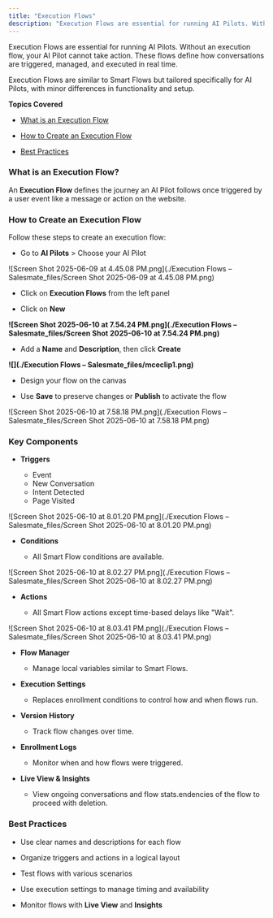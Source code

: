 ```yaml
---
title: "Execution Flows"
description: "Execution Flows are essential for running AI Pilots. Without an execution flow, your AI Pilot cannot take action. These flows define how conversations..."
---
```


Execution Flows are essential for running AI Pilots. Without an execution flow, your AI Pilot cannot take action. These flows define how conversations are triggered, managed, and executed in real time.  
  

<Note>
Execution Flows are similar to Smart Flows but tailored specifically for AI Pilots, with minor differences in functionality and setup.
</Note>

**Topics Covered**

*   [What is an Execution Flow](https://support.salesmate.io/hc/en-us/articles/45878729348121-Execution-Flows#h_01JWQAN2AQY5K145PFZ0FMM0DN)
    
*   [How to Create an Execution Flow](https://support.salesmate.io/hc/en-us/articles/45878729348121-Execution-Flows#h_01JWQAN2AQ13CPREV78QNMHDAV)
    
*   [Best Practices](https://support.salesmate.io/hc/en-us/articles/45878729348121-Execution-Flows#h_01JWQCKYV65NT6BHE634EX5WA8)
    

### What is an Execution Flow?

An **Execution Flow** defines the journey an AI Pilot follows once triggered by a user event like a message or action on the website.

### How to Create an Execution Flow

Follow these steps to create an execution flow:

*   Go to **AI Pilots** > Choose your AI Pilot
    

![Screen Shot 2025-06-09 at 4.45.08 PM.png](./Execution Flows – Salesmate_files/Screen Shot 2025-06-09 at 4.45.08 PM.png)

*   Click on **Execution Flows** from the left panel
    
*   Click on **New**
    

**![Screen Shot 2025-06-10 at 7.54.24 PM.png](./Execution Flows – Salesmate_files/Screen Shot 2025-06-10 at 7.54.24 PM.png)**

*   Add a **Name** and **Description**, then click **Create**
    

**![](./Execution Flows – Salesmate_files/mceclip1.png)**

*   Design your flow on the canvas
    
*   Use **Save** to preserve changes or **Publish** to activate the flow
    

![Screen Shot 2025-06-10 at 7.58.18 PM.png](./Execution Flows – Salesmate_files/Screen Shot 2025-06-10 at 7.58.18 PM.png)

### Key Components

*   **Triggers**
    
    *   Event
    *   New Conversation
    *   Intent Detected
    *   Page Visited

![Screen Shot 2025-06-10 at 8.01.20 PM.png](./Execution Flows – Salesmate_files/Screen Shot 2025-06-10 at 8.01.20 PM.png)

*   **Conditions**
    
    *   All Smart Flow conditions are available.
        

![Screen Shot 2025-06-10 at 8.02.27 PM.png](./Execution Flows – Salesmate_files/Screen Shot 2025-06-10 at 8.02.27 PM.png)

*   **Actions**
    
    *   All Smart Flow actions except time-based delays like "Wait".
        

![Screen Shot 2025-06-10 at 8.03.41 PM.png](./Execution Flows – Salesmate_files/Screen Shot 2025-06-10 at 8.03.41 PM.png)

*   **Flow Manager**
    
    *   Manage local variables similar to Smart Flows.
        
*   **Execution Settings**
    
    *   Replaces enrollment conditions to control how and when flows run.
        
*   **Version History**
    
    *   Track flow changes over time.
        
*   **Enrollment Logs**
    
    *   Monitor when and how flows were triggered.
        
*   **Live View & Insights**
    
    *   View ongoing conversations and flow stats.endencies of the flow to proceed with deletion.
        

<Note>


### Best Practices

<Note>


*   Use clear names and descriptions for each flow
    
*   Organize triggers and actions in a logical layout
    
*   Test flows with various scenarios
    
*   Use execution settings to manage timing and availability
    
*   Monitor flows with **Live View** and **Insights**
    


</Note>

</Note>